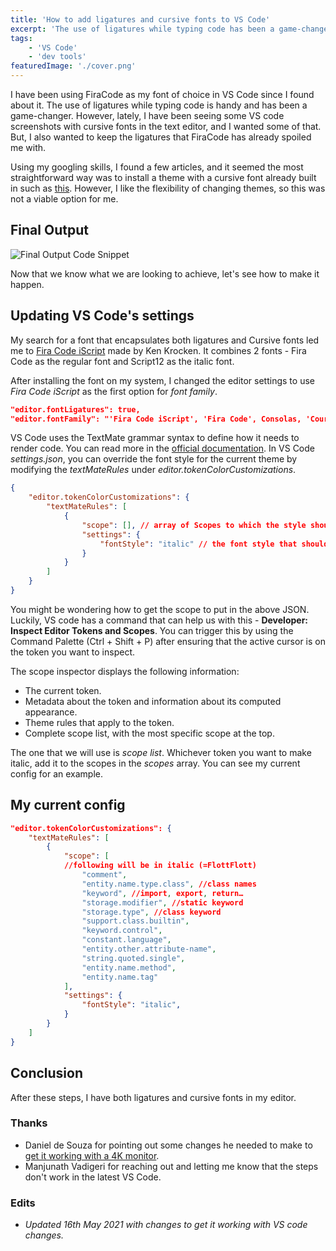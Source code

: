 ```yaml
---
title: 'How to add ligatures and cursive fonts to VS Code'
excerpt: 'The use of ligatures while typing code has been a game-changer. How can we get the styling of cursive fonts and the functionality of ligatures in VS Code'
tags:
    - 'VS Code'
    - 'dev tools'
featuredImage: './cover.png'
---
```


I have been using FiraCode as my font of choice in VS Code since I found about it. The use of ligatures while typing code is handy and has been a game-changer. However, lately, I have been seeing some VS code screenshots with cursive fonts in the text editor, and I wanted some of that. But, I also wanted to keep the ligatures that FiraCode has already spoiled me with.

Using my googling skills, I found a few articles, and it seemed the most straightforward way was to install a theme with a cursive font already built in such as [this](https://marketplace.visualstudio.com/items?itemName=idbartosz.darkpp-italic). However, I like the flexibility of changing themes, so this was not a viable option for me.

## Final Output

![Final Output Code Snippet](./cover.png)

Now that we know what we are looking to achieve, let's see how to make it happen.

## Updating VS Code's settings

My search for a font that encapsulates both ligatures and Cursive fonts led me to [Fira Code iScript](https://github.com/kencrocken/FiraCodeiScript) made by Ken Krocken. It combines 2 fonts - Fira Code as the regular font and Script12 as the italic font.

After installing the font on my system, I changed the editor settings to use _Fira Code iScript_ as the first option for _font family_.

```json
"editor.fontLigatures": true,
"editor.fontFamily": "'Fira Code iScript', 'Fira Code', Consolas, 'Courier New', monospace",
```

VS Code uses the TextMate grammar syntax to define how it needs to render code. You can read more in the [official documentation](https://code.visualstudio.com/api/language-extensions/syntax-highlight-guide). In VS Code _settings.json_, you can override the font style for the current theme by modifying the _textMateRules_ under _editor.tokenColorCustomizations_.

```json
{
    "editor.tokenColorCustomizations": {
        "textMateRules": [
            {
                "scope": [], // array of Scopes to which the style should be applied to
                "settings": {
                    "fontStyle": "italic" // the font style that should be applied
                }
            }
        ]
    }
}
```

You might be wondering how to get the scope to put in the above JSON. Luckily, VS code has a command that can help us with this - **Developer: Inspect Editor Tokens and Scopes**. You can trigger this by using the Command Palette (Ctrl + Shift + P) after ensuring that the active cursor is on the token you want to inspect.

The scope inspector displays the following information:

-   The current token.
-   Metadata about the token and information about its computed appearance.
-   Theme rules that apply to the token.
-   Complete scope list, with the most specific scope at the top.

The one that we will use is _scope list_. Whichever token you want to make italic, add it to the scopes in the _scopes_ array. You can see my current config for an example.

## My current config

```json
"editor.tokenColorCustomizations": {
    "textMateRules": [
        {
            "scope": [
            //following will be in italic (=FlottFlott)
                "comment",
                "entity.name.type.class", //class names
                "keyword", //import, export, return…
                "storage.modifier", //static keyword
                "storage.type", //class keyword
                "support.class.builtin",
                "keyword.control",
                "constant.language",
                "entity.other.attribute-name",
                "string.quoted.single",
                "entity.name.method",
                "entity.name.tag"
            ],
            "settings": {
                "fontStyle": "italic",
            }
        }
    ]
}
```

## Conclusion

After these steps, I have both ligatures and cursive fonts in my editor.

### Thanks

-   Daniel de Souza for pointing out some changes he needed to make to [get it working with a 4K monitor](https://github.com/tonsky/FiraCode/issues/1161#issuecomment-734453611).
-   Manjunath Vadigeri for reaching out and letting me know that the steps don't work in the latest VS Code.

### Edits

-   _Updated 16th May 2021 with changes to get it working with VS code changes._
